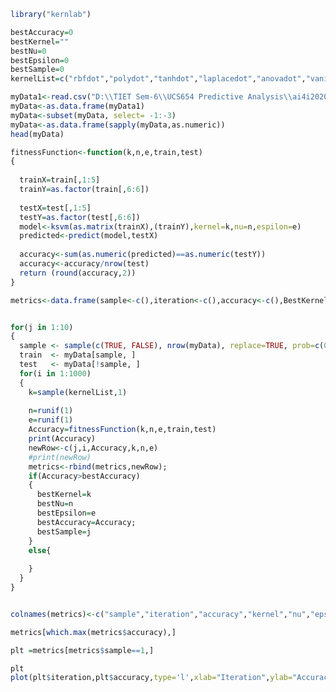 ```r
library("kernlab")
```


```r
bestAccuracy=0
bestKernel=""
bestNu=0
bestEpsilon=0
bestSample=0
kernelList=c("rbfdot","polydot","tanhdot","laplacedot","anovadot","vanilladot")
```
```r

myData1<-read.csv("D:\\TIET Sem-6\\UCS654 Predictive Analysis\\ai4i2020.csv")
myData<-as.data.frame(myData1)
myData<-subset(myData, select= -1:-3)
myData<-as.data.frame(sapply(myData,as.numeric))
head(myData)

```


```r
fitnessFunction<-function(k,n,e,train,test)
{
  
  trainX=train[,1:5]
  trainY=as.factor(train[,6:6])
  
  testX=test[,1:5]
  testY=as.factor(test[,6:6])
  model<-ksvm(as.matrix(trainX),(trainY),kernel=k,nu=n,espilon=e)
  predicted<-predict(model,testX)
  
  accuracy<-sum(as.numeric(predicted)==as.numeric(testY))
  accuracy<-accuracy/nrow(test)
  return (round(accuracy,2))
}
```

```r
metrics<-data.frame(sample<-c(),iteration<-c(),accuracy<-c(),BestKernel<-c(),BestNu<-c(),BestEpsilon<-c())
```

```r

```


```r
for(j in 1:10)
{
  sample <- sample(c(TRUE, FALSE), nrow(myData), replace=TRUE, prob=c(0.7,0.3))
  train  <- myData[sample, ]
  test   <- myData[!sample, ]
  for(i in 1:1000)
  {
    k=sample(kernelList,1)
    
    n=runif(1)
    e=runif(1)
    Accuracy=fitnessFunction(k,n,e,train,test)
    print(Accuracy)
    newRow<-c(j,i,Accuracy,k,n,e)
    #print(newRow)
    metrics<-rbind(metrics,newRow);
    if(Accuracy>bestAccuracy)
    {
      bestKernel=k
      bestNu=n
      bestEpsilon=e
      bestAccuracy=Accuracy;
      bestSample=j
    }
    else{
      
    }
  }
}
```
```r
```


```r
colnames(metrics)<-c("sample","iteration","accuracy","kernel","nu","epsilon")
```
```r
metrics[which.max(metrics$accuracy),]

```
```r
plt =metrics[metrics$sample==1,]
```

```r
plt
plot(plt$iteration,plt$accuracy,type='l',xlab="Iteration",ylab="Accuracy")
```

```r

```
```r

```
